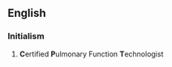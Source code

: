 ==English==

===Initialism===
{{rfc-header|Initialism}}
{{head|en|initialism}}

# {{context|medicine|lang=en}} '''C'''ertified '''P'''ulmonary Function '''T'''echnologist